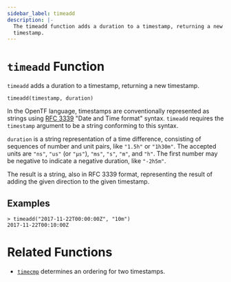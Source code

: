 ```yaml
---
sidebar_label: timeadd
description: |-
  The timeadd function adds a duration to a timestamp, returning a new
  timestamp.
---
```


# `timeadd` Function

`timeadd` adds a duration to a timestamp, returning a new timestamp.

```hcl
timeadd(timestamp, duration)
```

In the OpenTF language, timestamps are conventionally represented as
strings using [RFC 3339](https://tools.ietf.org/html/rfc3339)
"Date and Time format" syntax. `timeadd` requires the `timestamp` argument
to be a string conforming to this syntax.

`duration` is a string representation of a time difference, consisting of
sequences of number and unit pairs, like `"1.5h"` or `"1h30m"`. The accepted
units are `"ns"`, `"us"` (or `"µs"`), `"ms"`, `"s"`, `"m"`, and `"h"`. The first
number may be negative to indicate a negative duration, like `"-2h5m"`.

The result is a string, also in RFC 3339 format, representing the result
of adding the given direction to the given timestamp.

## Examples

```
> timeadd("2017-11-22T00:00:00Z", "10m")
2017-11-22T00:10:00Z
```

# Related Functions

* [`timecmp`](/docs/language/functions/timecmp) determines an ordering for two timestamps.
